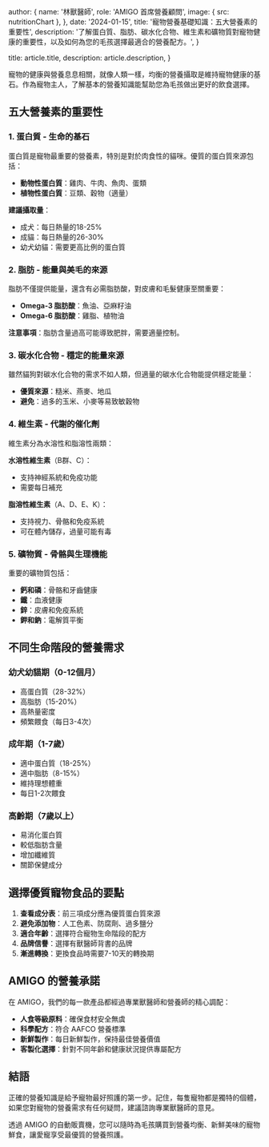 
  author: {
    name: '林獸醫師',
    role: 'AMIGO 首席營養顧問',
    image: { src: nutritionChart },
  },
  date: '2024-01-15',
  title: '寵物營養基礎知識：五大營養素的重要性',
  description:
    '了解蛋白質、脂肪、碳水化合物、維生素和礦物質對寵物健康的重要性，以及如何為您的毛孩選擇最適合的營養配方。',
}

  title: article.title,
  description: article.description,
}

寵物的健康與營養息息相關，就像人類一樣，均衡的營養攝取是維持寵物健康的基石。作為寵物主人，了解基本的營養知識能幫助您為毛孩做出更好的飲食選擇。

## 五大營養素的重要性

### 1. 蛋白質 - 生命的基石

蛋白質是寵物最重要的營養素，特別是對於肉食性的貓咪。優質的蛋白質來源包括：

- **動物性蛋白質**：雞肉、牛肉、魚肉、蛋類
- **植物性蛋白質**：豆類、穀物（適量）

**建議攝取量**：
- 成犬：每日熱量的18-25%
- 成貓：每日熱量的26-30%
- 幼犬幼貓：需要更高比例的蛋白質

### 2. 脂肪 - 能量與美毛的來源

脂肪不僅提供能量，還含有必需脂肪酸，對皮膚和毛髮健康至關重要：

- **Omega-3 脂肪酸**：魚油、亞麻籽油
- **Omega-6 脂肪酸**：雞脂、植物油

**注意事項**：脂肪含量過高可能導致肥胖，需要適量控制。

### 3. 碳水化合物 - 穩定的能量來源

雖然貓狗對碳水化合物的需求不如人類，但適量的碳水化合物能提供穩定能量：

- **優質來源**：糙米、燕麥、地瓜
- **避免**：過多的玉米、小麥等易致敏穀物

### 4. 維生素 - 代謝的催化劑

維生素分為水溶性和脂溶性兩類：

**水溶性維生素**（B群、C）：
- 支持神經系統和免疫功能
- 需要每日補充

**脂溶性維生素**（A、D、E、K）：
- 支持視力、骨骼和免疫系統
- 可在體內儲存，過量可能有毒

### 5. 礦物質 - 骨骼與生理機能

重要的礦物質包括：

- **鈣和磷**：骨骼和牙齒健康
- **鐵**：血液健康
- **鋅**：皮膚和免疫系統
- **鉀和鈉**：電解質平衡

## 不同生命階段的營養需求

### 幼犬幼貓期（0-12個月）
- 高蛋白質（28-32%）
- 高脂肪（15-20%）
- 高熱量密度
- 頻繁餵食（每日3-4次）

### 成年期（1-7歲）
- 適中蛋白質（18-25%）
- 適中脂肪（8-15%）
- 維持理想體重
- 每日1-2次餵食

### 高齡期（7歲以上）
- 易消化蛋白質
- 較低脂肪含量
- 增加纖維質
- 關節保健成分

## 選擇優質寵物食品的要點

1. **查看成分表**：前三項成分應為優質蛋白質來源
2. **避免添加物**：人工色素、防腐劑、過多鹽分
3. **適合年齡**：選擇符合寵物生命階段的配方
4. **品牌信譽**：選擇有獸醫師背書的品牌
5. **漸進轉換**：更換食品時需要7-10天的轉換期

## AMIGO 的營養承諾

在 AMIGO，我們的每一款產品都經過專業獸醫師和營養師的精心調配：

- **人食等級原料**：確保食材安全無虞
- **科學配方**：符合 AAFCO 營養標準
- **新鮮製作**：每日新鮮製作，保持最佳營養價值
- **客製化選擇**：針對不同年齡和健康狀況提供專屬配方

## 結語

正確的營養知識是給予寵物最好照護的第一步。記住，每隻寵物都是獨特的個體，如果您對寵物的營養需求有任何疑問，建議諮詢專業獸醫師的意見。

透過 AMIGO 的自動販賣機，您可以隨時為毛孩購買到營養均衡、新鮮美味的寵物鮮食，讓愛寵享受最優質的營養照護。
